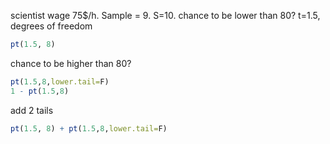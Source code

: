 scientist wage 75$/h. Sample = 9. S=10. chance to be lower than 80?
t=1.5, degrees of freedom
```r
pt(1.5, 8)
```
chance to be higher than 80?
```r
pt(1.5,8,lower.tail=F)
1 - pt(1.5,8)
```
add 2 tails
```r
pt(1.5, 8) + pt(1.5,8,lower.tail=F)
```

